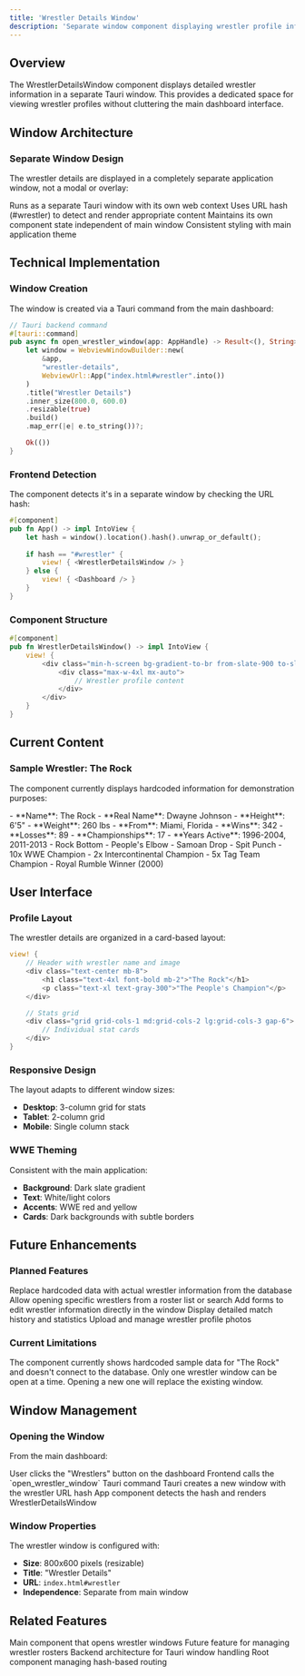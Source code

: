 ```yaml
---
title: 'Wrestler Details Window'
description: 'Separate window component displaying wrestler profile information'
---
```


## Overview

The WrestlerDetailsWindow component displays detailed wrestler information in a separate Tauri window. This provides a dedicated space for viewing wrestler profiles without cluttering the main dashboard interface.

## Window Architecture

### Separate Window Design

The wrestler details are displayed in a completely separate application window, not a modal or overlay:

<CardGroup cols={2}>
  <Card
    title="Independent Window"
    icon="window"
  >
    Runs as a separate Tauri window with its own web context
  </Card>
  <Card
    title="URL-based Routing"
    icon="link"
  >
    Uses URL hash (#wrestler) to detect and render appropriate content
  </Card>
  <Card
    title="Isolated State"
    icon="shield"
  >
    Maintains its own component state independent of main window
  </Card>
  <Card
    title="WWE Theming"
    icon="palette"
  >
    Consistent styling with main application theme
  </Card>
</CardGroup>

## Technical Implementation

### Window Creation

The window is created via a Tauri command from the main dashboard:

```rust
// Tauri backend command
#[tauri::command]
pub async fn open_wrestler_window(app: AppHandle) -> Result<(), String> {
    let window = WebviewWindowBuilder::new(
        &app,
        "wrestler-details",
        WebviewUrl::App("index.html#wrestler".into())
    )
    .title("Wrestler Details")
    .inner_size(800.0, 600.0)
    .resizable(true)
    .build()
    .map_err(|e| e.to_string())?;

    Ok(())
}
```

### Frontend Detection

The component detects it's in a separate window by checking the URL hash:

```rust
#[component]
pub fn App() -> impl IntoView {
    let hash = window().location().hash().unwrap_or_default();
    
    if hash == "#wrestler" {
        view! { <WrestlerDetailsWindow /> }
    } else {
        view! { <Dashboard /> }
    }
}
```

### Component Structure

```rust
#[component]
pub fn WrestlerDetailsWindow() -> impl IntoView {
    view! {
        <div class="min-h-screen bg-gradient-to-br from-slate-900 to-slate-800 text-white p-6">
            <div class="max-w-4xl mx-auto">
                // Wrestler profile content
            </div>
        </div>
    }
}
```

## Current Content

### Sample Wrestler: The Rock

The component currently displays hardcoded information for demonstration purposes:

<Tabs>
  <Tab title="Basic Info">
    - **Name**: The Rock
    - **Real Name**: Dwayne Johnson
    - **Height**: 6'5"
    - **Weight**: 260 lbs
    - **From**: Miami, Florida
  </Tab>
  
  <Tab title="Career Stats">
    - **Wins**: 342
    - **Losses**: 89
    - **Championships**: 17
    - **Years Active**: 1996-2004, 2011-2013
  </Tab>
  
  <Tab title="Signature Moves">
    - Rock Bottom
    - People's Elbow
    - Samoan Drop
    - Spit Punch
  </Tab>
  
  <Tab title="Achievements">
    - 10x WWE Champion
    - 2x Intercontinental Champion
    - 5x Tag Team Champion
    - Royal Rumble Winner (2000)
  </Tab>
</Tabs>

## User Interface

### Profile Layout

The wrestler details are organized in a card-based layout:

```rust
view! {
    // Header with wrestler name and image
    <div class="text-center mb-8">
        <h1 class="text-4xl font-bold mb-2">"The Rock"</h1>
        <p class="text-xl text-gray-300">"The People's Champion"</p>
    </div>

    // Stats grid
    <div class="grid grid-cols-1 md:grid-cols-2 lg:grid-cols-3 gap-6">
        // Individual stat cards
    </div>
}
```

### Responsive Design

The layout adapts to different window sizes:

- **Desktop**: 3-column grid for stats
- **Tablet**: 2-column grid
- **Mobile**: Single column stack

### WWE Theming

Consistent with the main application:

- **Background**: Dark slate gradient
- **Text**: White/light colors
- **Accents**: WWE red and yellow
- **Cards**: Dark backgrounds with subtle borders

## Future Enhancements

### Planned Features

<AccordionGroup>
  <Accordion title="Database Integration">
    Replace hardcoded data with actual wrestler information from the database
  </Accordion>
  
  <Accordion title="Dynamic Wrestler Selection">
    Allow opening specific wrestlers from a roster list or search
  </Accordion>
  
  <Accordion title="Editable Profiles">
    Add forms to edit wrestler information directly in the window
  </Accordion>
  
  <Accordion title="Match History">
    Display detailed match history and statistics
  </Accordion>
  
  <Accordion title="Photo Management">
    Upload and manage wrestler profile photos
  </Accordion>
</AccordionGroup>

### Current Limitations

<Warning>
The component currently shows hardcoded sample data for "The Rock" and doesn't connect to the database.
</Warning>

<Info>
Only one wrestler window can be open at a time. Opening a new one will replace the existing window.
</Info>

## Window Management

### Opening the Window

From the main dashboard:

<Steps>
  <Step title="Click Wrestlers Button">
    User clicks the "Wrestlers" button on the dashboard
  </Step>
  <Step title="Tauri Command Execution">
    Frontend calls the `open_wrestler_window` Tauri command
  </Step>
  <Step title="Window Creation">
    Tauri creates a new window with the wrestler URL hash
  </Step>
  <Step title="Component Rendering">
    App component detects the hash and renders WrestlerDetailsWindow
  </Step>
</Steps>

### Window Properties

The wrestler window is configured with:

- **Size**: 800x600 pixels (resizable)
- **Title**: "Wrestler Details"
- **URL**: `index.html#wrestler`
- **Independence**: Separate from main window

## Related Features

<CardGroup cols={2}>
  <Card
    title="Dashboard"
    icon="dashboard"
    href="/components/dashboard"
  >
    Main component that opens wrestler windows
  </Card>
  <Card
    title="Wrestler Management"
    icon="users"
    href="/features/wrestler-management"
  >
    Future feature for managing wrestler rosters
  </Card>
  <Card
    title="Window Management"
    icon="window"
    href="/architecture/backend"
  >
    Backend architecture for Tauri window handling
  </Card>
  <Card
    title="App Router"
    icon="route"
    href="/components/app"
  >
    Root component managing hash-based routing
  </Card>
</CardGroup>